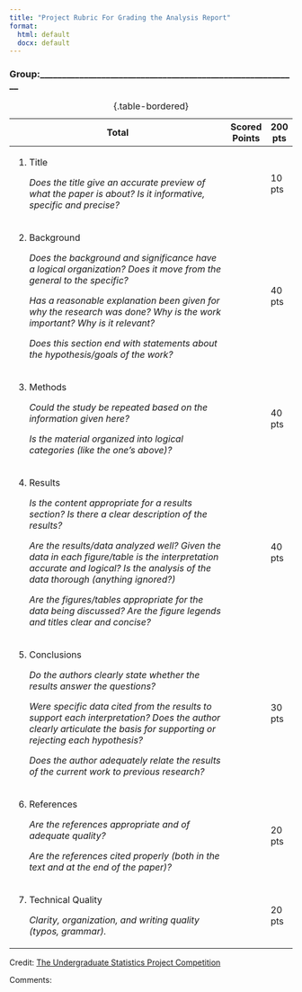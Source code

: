 ```yaml
---
title: "Project Rubric For Grading the Analysis Report"
format: 
  html: default
  docx: default
---
```


### Group:\_\_\_\_\_\_\_\_\_\_\_\_\_\_\_\_\_\_\_\_\_\_\_\_\_\_\_\_\_\_\_\_\_\_\_\_\_\_\_\_\_\_\_\_\_\_\_\_\_\_\_\_\_\_\_\_\_\_\_

+------------------------------------------------------------------------------------------------------------------------------------------------------------------------------------+---------------+---------+
| Total                                                                                                                                                                              | Scored Points | 200 pts |
+====================================================================================================================================================================================+===============+=========+
| 1.  Title                                                                                                                                                                          |               | 10 pts  |
|                                                                                                                                                                                    |               |         |
|     *Does the title give an accurate preview of what the paper is about? Is it informative, specific and precise?*                                                                 |               |         |
+------------------------------------------------------------------------------------------------------------------------------------------------------------------------------------+---------------+---------+
| 2.  Background                                                                                                                                                                     |               | 40 pts  |
|                                                                                                                                                                                    |               |         |
|     *Does the background and significance have a logical organization? Does it move from the general to the specific?*                                                             |               |         |
|                                                                                                                                                                                    |               |         |
|     *Has a reasonable explanation been given for why the research was done? Why is the work important? Why is it relevant?*                                                        |               |         |
|                                                                                                                                                                                    |               |         |
|     *Does this section end with statements about the hypothesis/goals of the work?*                                                                                                |               |         |
+------------------------------------------------------------------------------------------------------------------------------------------------------------------------------------+---------------+---------+
| 3.  Methods                                                                                                                                                                        |               | 40 pts  |
|                                                                                                                                                                                    |               |         |
|     *Could the study be repeated based on the information given here?*                                                                                                             |               |         |
|                                                                                                                                                                                    |               |         |
|     *Is the material organized into logical categories (like the one's above)?*                                                                                                    |               |         |
+------------------------------------------------------------------------------------------------------------------------------------------------------------------------------------+---------------+---------+
| 4.  Results                                                                                                                                                                        |               | 40 pts  |
|                                                                                                                                                                                    |               |         |
|     *Is the content appropriate for a results section? Is there a clear description of the results?*                                                                               |               |         |
|                                                                                                                                                                                    |               |         |
|     *Are the results/data analyzed well? Given the data in each figure/table is the interpretation accurate and logical? Is the analysis of the data thorough (anything ignored?)* |               |         |
|                                                                                                                                                                                    |               |         |
|     *Are the figures/tables appropriate for the data being discussed? Are the figure legends and titles clear and concise?*                                                        |               |         |
+------------------------------------------------------------------------------------------------------------------------------------------------------------------------------------+---------------+---------+
| 5.  Conclusions                                                                                                                                                                    |               | 30 pts  |
|                                                                                                                                                                                    |               |         |
|     *Do the authors clearly state whether the results answer the questions?*                                                                                                       |               |         |
|                                                                                                                                                                                    |               |         |
|     *Were specific data cited from the results to support each interpretation? Does the author clearly articulate the basis for supporting or rejecting each hypothesis?*          |               |         |
|                                                                                                                                                                                    |               |         |
|     *Does the author adequately relate the results of the current work to previous research?*                                                                                      |               |         |
+------------------------------------------------------------------------------------------------------------------------------------------------------------------------------------+---------------+---------+
| 6.  References                                                                                                                                                                     |               | 20 pts  |
|                                                                                                                                                                                    |               |         |
|     *Are the references appropriate and of adequate quality?*                                                                                                                      |               |         |
|                                                                                                                                                                                    |               |         |
|     *Are the references cited properly (both in the text and at the end of the paper)?*                                                                                            |               |         |
+------------------------------------------------------------------------------------------------------------------------------------------------------------------------------------+---------------+---------+
| 7.  Technical Quality                                                                                                                                                              |               | 20 pts  |
|                                                                                                                                                                                    |               |         |
|     *Clarity, organization, and writing quality (typos, grammar).*                                                                                                                 |               |         |
+------------------------------------------------------------------------------------------------------------------------------------------------------------------------------------+---------------+---------+

: {.table-bordered}

Credit: [The Undergraduate Statistics Project Competition](https://www.causeweb.org/usproc/report-template)

Comments:
